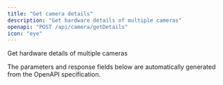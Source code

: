 ```yaml
---
title: "Get camera details"
description: "Get hardware details of multiple cameras"
openapi: "POST /api/camera/getDetails"
icon: "eye"
---
```


Get hardware details of multiple cameras

<Note>
The parameters and response fields below are automatically generated from the OpenAPI specification.
</Note>
